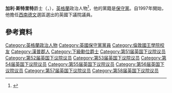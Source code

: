 '''加利·斯特里特'''爵士（{{lang-en|Sir Gary Streeter}}，{{bd|1955年|10月2日|||Streeter, Sir Gary}}），[[英格蘭|英格蘭]]政治人物<ref>{{cite news |url=http://news.bbc.co.uk/vote2001/hi/english/key_people/newsid_1179000/1179344.stm |title=Gary Streeter: Development spokesman |first=Chris |last=Hamilton |work=[[BBC_News_Online|BBC News Online]] |date=20 March 2001 |accessdate=3 October 2015 |archive-date=2006-06-14 |archive-url=https://web.archive.org/web/20060614220645/http://news.bbc.co.uk/vote2001/hi/english/key_people/newsid_1179000/1179344.stm |dead-url=no }}</ref>，他的黨籍是[[保守黨_(英國)|保守黨]]。自1997年開始，他擔任[[西南德文_(英國國會選區)|西南德文]]選區選出的英國下議院議員。

==參考資料==
{{Reflist}}

{{DEFAULTSORT:Streeter, Sir Gary}}
[[Category:英格蘭政治人物|Category:英格蘭政治人物]]
[[Category:英國保守黨黨員|Category:英國保守黨黨員]]
[[Category:倫敦國王學院校友|Category:倫敦國王學院校友]]
[[Category:漢普郡人|Category:漢普郡人]]
[[Category:下級勳位爵士|Category:下級勳位爵士]]
[[Category:第51届英国下议院议员|Category:第51届英国下议院议员]]
[[Category:第52届英国下议院议员|Category:第52届英国下议院议员]]
[[Category:第53届英国下议院议员|Category:第53届英国下议院议员]]
[[Category:第54届英国下议院议员|Category:第54届英国下议院议员]]
[[Category:第55届英国下议院议员|Category:第55届英国下议院议员]]
[[Category:第56届英国下议院议员|Category:第56届英国下议院议员]]
[[Category:第57届英国下议院议员|Category:第57届英国下议院议员]]
[[Category:第58届英国下议院议员|Category:第58届英国下议院议员]]